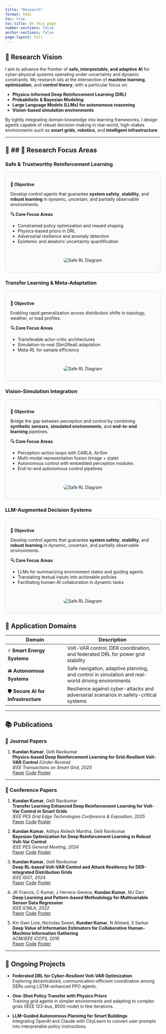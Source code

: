 ```yaml
---
title: "Research"
format: html
toc: true
toc-title: On this page
number-sections: false
anchor-sections: false
page-layout: full
---
```


## 🚀 Research Vision {#research-vision}

I aim to advance the frontier of **safe, interpretable, and adaptive AI** for cyber-physical systems operating under uncertainty and dynamic constraints. My research sits at the intersection of **machine learning**, **optimization**, and **control theory**, with a particular focus on:

- **Physics-informed Deep Reinforcement Learning (DRL)**
- **Probabilistic & Bayesian Modeling**
- **Large Language Models (LLMs) for autonomous reasoning**
- **Vision-based simulation environments**

By tightly integrating domain knowledge into learning frameworks, I design agents capable of robust decision-making in real-world, high-stakes environments such as **smart grids**, **robotics**, and **intelligent infrastructure**.

---

## 🧠 ## 🧠 Research Focus Areas {#research-focus}

### Safe & Trustworthy Reinforcement Learning {#safe-rl}

<div style="display: flex; flex-wrap: wrap; align-items: center; gap: 1rem; padding: 1rem; border: 1.5px solid #ddd; border-radius: 12px; background-color: #f9fbfd; box-shadow: 1px 1px 6px rgba(0,0,0,0.05); margin-bottom: 1.5rem;">

<div style="flex: 1 1 300px; min-width: 250px;">
<p><strong>🎯 Objective</strong></p>
<p>Develop control agents that guarantee <strong>system safety</strong>, <strong>stability</strong>, and <strong>robust learning</strong> in dynamic, uncertain, and partially observable environments.</p>

<p><strong>🔍 Core Focus Areas</strong></p>
<ul>
<li>Constrained policy optimization and reward shaping</li>
<li>Physics-based priors in DRL</li>
<li>Adversarial resilience and anomaly detection</li>
<li>Epistemic and aleatoric uncertainty quantification</li>
</ul>
</div>

<div style="flex: 1 1 250px; text-align: center;">
<img src="/projects1/ehr/hex_ggehr.png" alt="Safe RL Diagram" style="max-width: 100%; border-radius: 8px;">
</div>

</div>


### Transfer Learning & Meta-Adaptation {#tl-rl}

<div style="display: flex; flex-wrap: wrap; align-items: center; gap: 1rem; padding: 1rem; border: 1.5px solid #ddd; border-radius: 12px; background-color: #f9fbfd; box-shadow: 1px 1px 6px rgba(0,0,0,0.05); margin-bottom: 1.5rem;">

<div style="flex: 1 1 300px; min-width: 250px;">
<p><strong>🎯 Objective</strong></p>
<p>Enabling rapid generalization across distribution shifts in topology, weather, or load profiles.</p>

<p><strong>🔍 Core Focus Areas</strong></p>
<ul>
<li>Transferable actor-critic architectures</li>
<li>Simulation-to-real (Sim2Real) adaptation</li>
<li>Meta-RL for sample efficiency</li>
</ul>
</div>

<div style="flex: 1 1 250px; text-align: center;">
<img src="/projects1/ehr/hex_ggehr.png" alt="Safe RL Diagram" style="max-width: 100%; border-radius: 8px;">
</div>

</div>

### Vision-Simulation Integration {#vision-sim}

<div style="display: flex; flex-wrap: wrap; align-items: center; gap: 1rem; padding: 1rem; border: 1.5px solid #ddd; border-radius: 12px; background-color: #f9fbfd; box-shadow: 1px 1px 6px rgba(0,0,0,0.05); margin-bottom: 1.5rem;">

<div style="flex: 1 1 300px; min-width: 250px;">
<p><strong>🎯 Objective</strong></p>
<p>Bridge the gap between perception and control by combining **synthetic sensors**, **simulated environments**, and **end-to-end learning** pipelines.</p>

<p><strong>🔍 Core Focus Areas</strong></p>
<ul>
<li>Perception-action loops with CARLA, AirSim  </li>
<li>Multi-modal representation fusion (image + state)  </li>
<li>Autonomous control with embedded perception modules</li>
<li>End-to-end autonomous control pipelines</li>
</ul>
</div>

<div style="flex: 1 1 250px; text-align: center;">
<img src="/projects1/ehr/hex_ggehr.png" alt="Safe RL Diagram" style="max-width: 100%; border-radius: 8px;">
</div>

</div>


### LLM-Augmented Decision Systems {#llm-control}

<div style="display: flex; flex-wrap: wrap; align-items: center; gap: 1rem; padding: 1rem; border: 1.5px solid #ddd; border-radius: 12px; background-color: #f9fbfd; box-shadow: 1px 1px 6px rgba(0,0,0,0.05); margin-bottom: 1.5rem;">

<div style="flex: 1 1 300px; min-width: 250px;">
<p><strong>🎯 Objective</strong></p>
<p>Develop control agents that guarantee <strong>system safety</strong>, <strong>stability</strong>, and <strong>robust learning</strong> in dynamic, uncertain, and partially observable environments.</p>

<p><strong>🔍 Core Focus Areas</strong></p>
<ul>
<li>LLMs for summarizing environment states and guiding agents </li>
<li>Translating textual inputs into actionable policies</li>
<li>Facilitating human-AI collaboration in dynamic tasks</li>
</ul>
</div>

<div style="flex: 1 1 250px; text-align: center;">
<img src="/projects1/ehr/hex_ggehr.png" alt="Safe RL Diagram" style="max-width: 100%; border-radius: 8px;">
</div>

</div>


## 🔬 Application Domains {#application-domains}

| Domain | Description |
|--------|-------------|
| ⚡ **Smart Energy Systems** | Volt-VAR control, DER coordination, and federated DRL for power grid stability |
| 🚘 **Autonomous Systems** | Safe navigation, adaptive planning, and control in simulation and real-world driving environments |
| 🛡 **Secure AI for Infrastructure** | Resilience against cyber-attacks and adversarial scenarios in safety-critical systems |

---

## 📚 Publications {#publications}

::: {.panel-tabset}

### 📝 Journal Papers

1. **Kundan Kumar**, Gelli Ravikumar  
**Physics-based Deep Reinforcement Learning for Grid-Resilient Volt-VAR Control** *(Under Review)*  
*IEEE Transactions on Smart Grid, 2025*  
<span style="display:inline-flex; gap:4px;">
<a class="btn btn-primary btn-sm" href="https://arxiv.org/abs/2202.13541">Paper</a>
<a class="btn btn-success btn-sm" href="#">Code</a>
<a class="btn btn-info btn-sm" href="#">Poster</a>
</span>

---

### 🎤 Conference Papers

1. **Kundan Kumar**, Gelli Ravikumar  
**Transfer Learning Enhanced Deep Reinforcement Learning for Volt-Var Control in Smart Grids**  
*IEEE PES Grid Edge Technologies Conference & Exposition, 2025*  
<span style="display:inline-flex; gap:4px;">
<a class="btn btn-primary btn-sm" href="https://arxiv.org/abs/2202.13541">Paper</a>
<a class="btn btn-success btn-sm" href="#">Code</a>
<a class="btn btn-info btn-sm" href="#">Poster</a>
</span>

2. **Kundan Kumar**, Aditya Akilesh Mantha, Gelli Ravikumar  
**Bayesian Optimization for Deep Reinforcement Learning in Robust Volt-Var Control**  
*IEEE PES General Meeting, 2024*  
<span style="display:inline-flex; gap:4px;">
<a class="btn btn-primary btn-sm" href="https://arxiv.org/abs/2202.13541">Paper</a>
<a class="btn btn-success btn-sm" href="#">Code</a>
<a class="btn btn-info btn-sm" href="#">Poster</a>
</span>

3. **Kundan Kumar**, Gelli Ravikumar  
**Deep RL-based Volt-VAR Control and Attack Resiliency for DER-integrated Distribution Grids**  
*IEEE ISGT, 2024*  
<span style="display:inline-flex; gap:4px;">
<a class="btn btn-primary btn-sm" href="https://ieeexplore.ieee.org/document/10454163">Paper</a>
<a class="btn btn-success btn-sm" href="#">Code</a>
<a class="btn btn-info btn-sm" href="#">Poster</a>
</span>

4. JK Francis, C Kumar, J Herrera-Gerena, **Kundan Kumar**, MJ Darr  
**Deep Learning and Pattern-based Methodology for Multivariable Sensor Data Regression**  
*IEEE ICMLA, 2022*  
<span style="display:inline-flex; gap:4px;">
<a class="btn btn-primary btn-sm" href="https://ieeexplore.ieee.org/document/10069730">Paper</a>
<a class="btn btn-success btn-sm" href="#">Code</a>
<a class="btn btn-info btn-sm" href="#">Poster</a>
</span>

5. Kin Gwn Lore, Nicholas Sweet, **Kundan Kumar**, N Ahmed, S Sarkar  
**Deep Value of Information Estimators for Collaborative Human-Machine Information Gathering**  
*ACM/IEEE ICCPS, 2016*  
<span style="display:inline-flex; gap:4px;">
<a class="btn btn-primary btn-sm" href="https://arxiv.org/abs/1512.07592">Paper</a>
<a class="btn btn-success btn-sm" href="#">Code</a>
<a class="btn btn-info btn-sm" href="#">Poster</a>
</span>

:::

---

## 🔄 Ongoing Projects {#ongoing-projects}

- **Federated DRL for Cyber-Resilient Volt-VAR Optimization**  
  Exploring decentralized, communication-efficient coordination among DERs using LSTM-enhanced PPO agents.

- **One-Shot Policy Transfer with Physics Priors**  
  Training grid agents in simpler environments and adapting to complex grids (IEEE 123-bus, 8500-node) in few iterations.

- **LLM-Guided Autonomous Planning for Smart Buildings**  
  Integrating OpenAI and Claude with CityLearn to convert user prompts into interpretable policy instructions.

